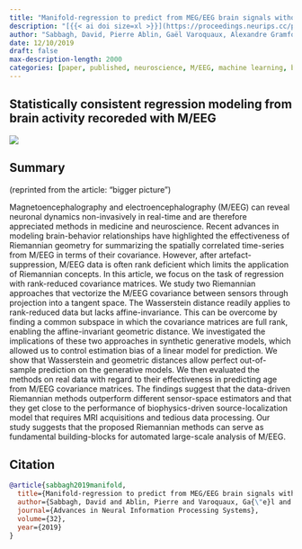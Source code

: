 ```yaml
---
title: "Manifold-regression to predict from MEG/EEG brain signals without source modeling"
description: "[{{< ai doi size=xl >}}](https://proceedings.neurips.cc/paper/2019/hash/d464b5ac99e74462f321c06ccacc4bff-Abstract.html) [{{< bi file-pdf size=1.5em >}}](https://proceedings.neurips.cc/paper/2019/file/d464b5ac99e74462f321c06ccacc4bff-Paper.pdf) [{{< bi github size=1.5em >}}](https://github.com/DavidSabbagh/meeg_power_regression)"
author: "Sabbagh, David, Pierre Ablin, Gaël Varoquaux, Alexandre Gramfort, and Denis A. Engemann."
date: 12/10/2019
draft: false
max-description-length: 2000
categories: [paper, published, neuroscience, M/EEG, machine learning, brain age, Riemannian geometry, spatial filtering]
---
```


## Statistically consistent regression modeling from brain activity recoreded with M/EEG

![](../sabbagh_2019_neurips.png)

## Summary

(reprinted from the article: "bigger picture")

Magnetoencephalography and electroencephalography (M/EEG) can reveal neuronal dynamics non-invasively in real-time and are therefore appreciated methods in medicine and neuroscience. Recent advances in modeling brain-behavior relationships have highlighted the effectiveness of Riemannian geometry for summarizing the spatially correlated time-series from M/EEG in terms of their covariance. However, after artefact-suppression, M/EEG data is often rank deficient which limits the application of Riemannian concepts. In this article, we focus on the task of regression with rank-reduced covariance matrices. We study two Riemannian approaches that vectorize the M/EEG covariance between sensors through projection into a tangent space. The Wasserstein distance readily applies to rank-reduced data but lacks affine-invariance. This can be overcome by finding a common subspace in which the covariance matrices are full rank, enabling the affine-invariant geometric distance. We investigated the implications of these two approaches in synthetic generative models, which allowed us to control estimation bias of a linear model for prediction. We show that Wasserstein and geometric distances allow perfect out-of-sample prediction on the generative models. We then evaluated the methods on real data with regard to their effectiveness in predicting age from M/EEG covariance matrices. The findings suggest that the data-driven Riemannian methods outperform different sensor-space estimators and that they get close to the performance of biophysics-driven source-localization model that requires MRI acquisitions and tedious data processing. Our study suggests that the proposed Riemannian methods can serve as fundamental building-blocks for automated large-scale analysis of M/EEG.


## Citation

```bibtex
@article{sabbagh2019manifold,
  title={Manifold-regression to predict from MEG/EEG brain signals without source modeling},
  author={Sabbagh, David and Ablin, Pierre and Varoquaux, Ga{\"e}l and Gramfort, Alexandre and Engemann, Denis A},
  journal={Advances in Neural Information Processing Systems},
  volume={32},
  year={2019}
}
```